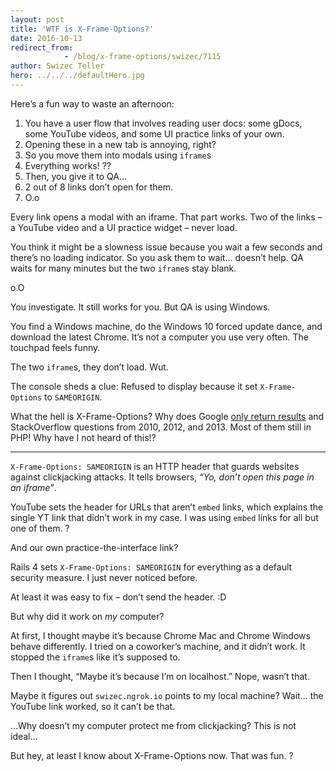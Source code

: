 ```yaml
---
layout: post
title: 'WTF is X-Frame-Options?'
date: 2016-10-13
redirect_from: 
            - /blog/x-frame-options/swizec/7115
author: Swizec Teller
hero: ../../../defaultHero.jpg
---
```

Here’s a fun way to waste an afternoon:



1. You have a user flow that involves reading user docs: some gDocs, some YouTube videos, and some UI practice links of your own.
2. Opening these in a new tab is annoying, right?
3. So you move them into modals using `iframe`s
4. Everything works! ??
5. Then, you give it to QA…
6. 2 out of 8 links don’t open for them.
7. O.o



Every link opens a modal with an iframe. That part works. Two of the links – a YouTube video and a UI practice widget – never load.



You think it might be a slowness issue because you wait a few seconds and there’s no loading indicator. So you ask them to wait… doesn’t help. QA waits for many minutes but the two `iframe`s stay blank.



o.O



You investigate. It still works for you. But QA is using Windows.



You find a Windows machine, do the Windows 10 forced update dance, and download the latest Chrome. It’s not a computer you use very often. The touchpad feels funny.



The two `iframe`s, they don’t load. Wut.



The console sheds a clue: Refused to display because it set `X-Frame-Options` to `SAMEORIGIN`.



What the hell is X-Frame-Options? Why does Google [only return results](https://www.google.com/search?q=x-frame-options&oq=x-frame&aqs=chrome.0.0j69i57j69i61j0l3.1573j0j1&sourceid=chrome&ie=UTF-8) and StackOverflow questions from 2010, 2012, and 2013. Most of them still in PHP! Why have I not heard of this!?



* * *



`X-Frame-Options: SAMEORIGIN` is an HTTP header that guards websites against clickjacking attacks. It tells browsers, _“Yo, don’t open this page in an iframe”_.



YouTube sets the header for URLs that aren’t `embed` links, which explains the single YT link that didn’t work in my case. I was using `embed` links for all but one of them. ?



And our own practice-the-interface link?



Rails 4 sets `X-Frame-Options: SAMEORIGIN` for everything as a default security measure. I just never noticed before.



At least it was easy to fix – don’t send the header. :D



But why did it work on _my_ computer?



At first, I thought maybe it’s because Chrome Mac and Chrome Windows behave differently. I tried on a coworker’s machine, and it didn’t work. It stopped the `iframe`s like it’s supposed to.



Then I thought, “Maybe it’s because I’m on localhost.” Nope, wasn’t that.



Maybe it figures out `swizec.ngrok.io` points to my local machine? Wait… the YouTube link worked, so it can’t be that.



…Why doesn’t my computer protect me from clickjacking? This is not ideal…



But hey, at least I know about X-Frame-Options now. That was fun. ?